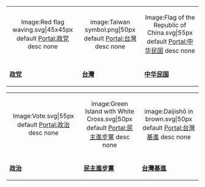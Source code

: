 {| style="margin:1em auto 0em auto; text-align:center; width:100%; background:transparent;"
|-
|style="width:14.3%;"| <div align=center><imagemap> 
Image:Red flag waving.svg|45x45px                               
default [[Portal:政党|Portal:政党]]
desc none 
</imagemap></div>
|style="width:14.3%"| <div align=center><imagemap>
image:Taiwan symbol.png|50px
default [[Portal:台灣|Portal:台灣]]
desc none
</imagemap></div>
|style="width:14.3%"| <div align=center><imagemap>
Image:Flag of the Republic of China.svg|55px
default [[Portal:中华民国|Portal:中华民国]]
desc none
</imagemap></div>
|-
| '''[[Portal:政党|政党]]'''
| '''[[Portal:台灣|台灣]]'''
| '''[[Portal:中华民国|中华民国]]'''
|}
{| style="margin:1em auto 0em auto; text-align:center; width:100%; background:transparent;"
|style="width:14.3%"| <div align=center><imagemap>
Image:Vote.svg|55px
default [[Portal:政治|Portal:政治]]
desc none
</imagemap></div> 
|style="width:14.3%"| <div align=center><imagemap>
image:Green Island with White Cross.svg|50px
default [[Portal:民主進步黨|Portal:民主進步黨]]
desc none
</imagemap></div>
|style="width:14.3%"| <div align=center><imagemap>
image:Daijishō in brown.svg|50px
default [[Portal:台灣基進|Portal:台灣基進]]
desc none
</imagemap></div>
|-
| '''[[Portal:政治|政治]]'''
| '''[[Portal:民主進步黨|民主進步黨]]'''
| '''[[Portal:台灣基進|台灣基進]]'''
|}<noinclude>